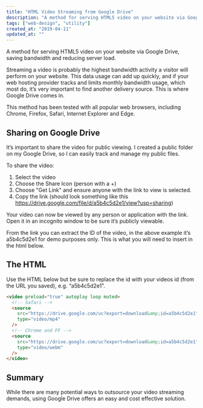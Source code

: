 ```yaml
---
title: "HTML Video Streaming from Google Drive"
description: "A method for serving HTML5 video on your website via Google Drive, saving bandwidth and reducing server load."
tags: ["web-design", "utility"]
created_at: "2019-04-11"
updated_at: ""
---
```


A method for serving HTML5 video on your website via Google Drive, saving bandwidth and reducing server load.

Streaming a video is probably the highest bandwidth activity a visitor will perform on your website. This data usage can add up quickly, and if your web hosting provider tracks and limits monthly bandwidth usage, which most do, it’s very important to find another delivery source. This is where Google Drive comes in.

This method has been tested with all popular web browsers, including Chrome, Firefox, Safari, Internet Explorer and Edge.

## Sharing on Google Drive

It’s important to share the video for public viewing. I created a public folder on my Google Drive, so I can easily track and manage my public files.

To share the video:

1. Select the video
2. Choose the Share Icon (person with a +)
3. Choose "Get Link" and ensure anyone with the link to view is selected.
4. Copy the link (should look something like this https://drive.google.com/file/d/a5b4c5d2e1/view?usp=sharing)

Your video can now be viewed by any person or application with the link. Open it in an incognito window to be sure it’s publicly viewable.

From the link you can extract the ID of the video, in the above example it’s a5b4c5d2e1 for demo purposes only. This is what you will need to insert in the html below.

## The HTML

Use the HTML below but be sure to replace the id with your videos id (from the URL you saved), e.g. “a5b4c5d2e1”.

```html
<video preload="true" autoplay loop muted>
  <!-- Safari -->
  <source
    src="https://drive.google.com/uc?export=download&amp;id=a5b4c5d2e1"
    type="video/mp4"
  />
  <!-- Chrome and FF -->
  <source
    src="https://drive.google.com/uc?export=download&amp;id=a5b4c5d2e1"
    type="video/webm"
  />
</video>
```

## Summary

While there are many potential ways to outsource your video streaming demands, using Google Drive offers an easy and cost effective solution.
